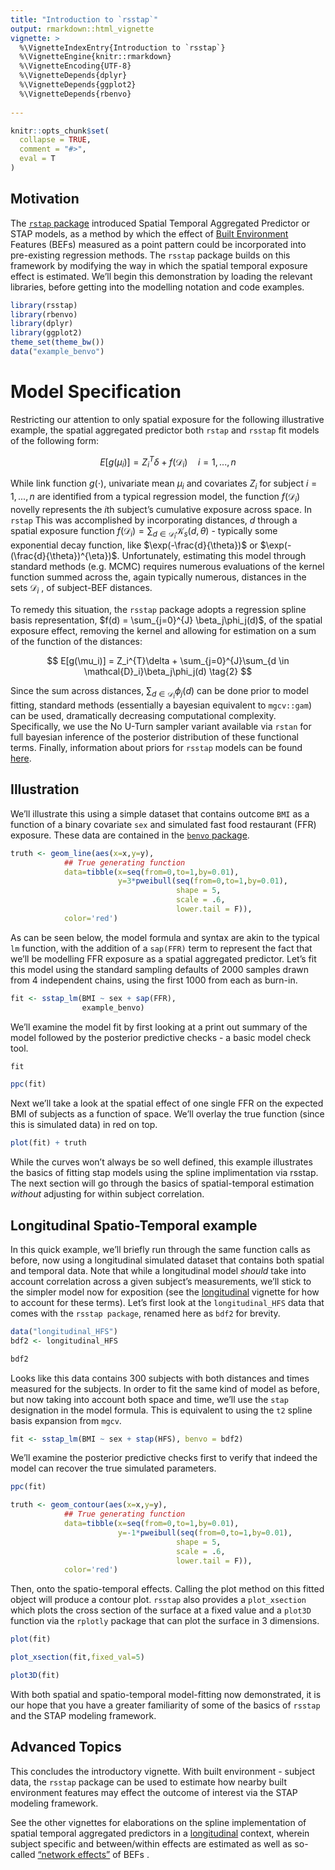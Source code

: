 ```yaml
---
title: "Introduction to `rsstap`"
output: rmarkdown::html_vignette
vignette: >
  %\VignetteIndexEntry{Introduction to `rsstap`}
  %\VignetteEngine{knitr::rmarkdown}
  %\VignetteEncoding{UTF-8}
  %\VignetteDepends{dplyr}
  %\VignetteDepends{ggplot2}
  %\VignetteDepends{rbenvo}
  
---
```


```r
knitr::opts_chunk$set(
  collapse = TRUE,
  comment = "#>",
  eval = T
)
```



##  Motivation

The [`rstap` package](https://biostatistics4socialimpact.github.io/rstap) introduced Spatial Temporal Aggregated Predictor or STAP models, 
as a method by which the effect of [Built Environment](https://en.wikipedia.org/wiki/Built_environment) Features (BEFs) measured as a point pattern
could be incorporated into pre-existing regression methods. The `rsstap` package builds on this framework by modifying the way in which the spatial temporal exposure effect is estimated. We'll begin this demonstration by loading the relevant libraries, before getting into the modelling notation and code examples. 


```r
library(rsstap)
library(rbenvo)
library(dplyr)
library(ggplot2)
theme_set(theme_bw())
data("example_benvo")
```
# Model Specification

Restricting our attention to only spatial exposure for the following illustrative example, the spatial aggregated predictor both `rstap` and `rsstap` fit models of the following form:

$$
E[g(\mu_i)] = Z_i^{T}\delta + f(\mathcal{D}_i) \quad i=1,...,n \tag{1}
$$

While link function $g(\cdot)$, univariate mean $\mu_i$ and covariates $Z_i$ for subject $i=1,...,n$ are identified from a typical regression model, the function $f(\mathcal{D}_i)$ novelly
represents the $i$th subject's cumulative exposure across space. In `rstap` This was accomplished by incorporating distances, $d$ through a spatial exposure function $f(\mathcal{D}_i) = \sum_{d \in \mathcal{D}_i} \mathcal{K}_s(d,\theta)$ - typically some exponential decay function, like $\exp(-\frac{d}{\theta})$ or $\exp(-(\frac{d}{\theta})^{\eta})$. Unfortunately, estimating this model through standard methods (e.g. MCMC) requires numerous evaluations of the kernel function summed across the, again typically numerous, distances in the sets $\mathcal{D}_i$ , of subject-BEF distances.

To remedy this situation, the `rsstap` package adopts a regression spline basis representation, $f(d) = \sum_{j=0}^{J} \beta_j\phi_j(d)$, of the spatial exposure effect, removing the kernel and allowing for estimation on a sum of the function of the distances:

$$
E[g(\mu_i)] = Z_i^{T}\delta +   \sum_{j=0}^{J}\sum_{d \in \mathcal{D}_i}\beta_j\phi_j(d) \tag{2}
$$

Since the sum across distances, $\sum_{d\in \mathcal{D}_i} \phi_j(d)$ can be done prior to model fitting, standard methods (essentially a bayesian equivalent to `mgcv::gam`) can be used, dramatically decreasing computational complexity. Specifically, we use the No U-Turn sampler variant available via `rstan` for full bayesian inference of the posterior distribution of these functional terms. Finally, information about priors for `rsstap` models can be found [here](https:://apeterson91.github.io/references/priors.html). 

## Illustration

We'll illustrate this using a simple dataset that contains outcome `BMI` as a function of a binary covariate `sex` and simulated fast food restaurant (FFR) exposure. These data are contained in the [`benvo` package](https://apeterson91.github.io/rbenvo/).


```r
truth <- geom_line(aes(x=x,y=y),
            ## True generating function
            data=tibble(x=seq(from=0,to=1,by=0.01),
                        y=3*pweibull(seq(from=0,to=1,by=0.01),
                                     shape = 5,
                                     scale = .6,
                                     lower.tail = F)),
            color='red')
```

As can be seen below, the model formula and syntax are akin to the typical `lm` function, with the addition of a `sap(FFR)` term to represent the fact that we'll be modelling FFR exposure as a spatial aggregated predictor. Let's fit this model using the standard sampling defaults of 2000 samples drawn from 4 independent chains, using the first 1000 from each as burn-in.

```r
fit <- sstap_lm(BMI ~ sex + sap(FFR),
                example_benvo)
```

We'll examine the model fit by first looking at a print out summary of the model followed by the posterior predictive checks - a basic model check tool.

```r
fit
```


```r
ppc(fit)
```

Next we'll take a look at the spatial effect of one single FFR on the expected BMI of subjects as a function of space. We'll overlay the true function (since this is simulated data) in red on top.


```r
plot(fit) + truth
```


While the curves won't always be so well defined, this example illustrates the basics of fitting stap models using the spline implimentation via rsstap.  The next section will go through the basics of spatial-temporal estimation *without* adjusting for within subject correlation.


## Longitudinal Spatio-Temporal example

In this quick example, we'll briefly run through the same function calls as before, now using a longitudinal simulated dataset that contains both spatial and temporal data. Note that while a longitudinal model *should* take into account correlation across a given subject's measurements, we'll stick to the simpler model now for exposition (see the [longitudinal](https://apeterson91.github.io/rsstap/articles/Longitudinal_Models.html) vignette for how to account for these terms).  Let's first look at the `longitudinal_HFS` data that comes with the `rsstap package`, renamed here as `bdf2` for brevity.

```r
data("longitudinal_HFS")
bdf2 <- longitudinal_HFS
```

```r
bdf2
```

Looks like this data contains 300 subjects with both distances and times measured for the subjects. In order to fit the same kind of model as before, but now taking into account both space and time, we'll use the `stap` designation in the model formula. This is equivalent to using the `t2` spline basis expansion from `mgcv`.

```r
fit <- sstap_lm(BMI ~ sex + stap(HFS), benvo = bdf2)
```

We'll examine the posterior predictive checks first to verify that indeed the model can recover the true simulated parameters.

```r
ppc(fit)
```


```r
truth <- geom_contour(aes(x=x,y=y),
            ## True generating function
            data=tibble(x=seq(from=0,to=1,by=0.01),
                        y=-1*pweibull(seq(from=0,to=1,by=0.01),
                                     shape = 5,
                                     scale = .6,
                                     lower.tail = F)),
            color='red')
```

Then, onto the spatio-temporal effects. Calling the plot method on this fitted object will produce a contour plot. `rsstap` also provides a `plot_xsection` which plots the cross section of the surface at a fixed value and a `plot3D` function via the `rplotly` package that can plot the surface in 3 dimensions.

```r
plot(fit)
```

```r
plot_xsection(fit,fixed_val=5)
```


```r
plot3D(fit)
```

With both spatial and spatio-temporal model-fitting now demonstrated, it is our hope that you have a greater familiarity of some of the basics of `rsstap` and the STAP modeling framework.

## Advanced Topics

This concludes the introductory vignette. With built environment - subject data, the `rsstap` package can be used to estimate how nearby built environment features may effect the outcome of interest via the STAP modeling framework.

See the other vignettes for elaborations on the spline implementation of spatial temporal aggregated predictors in a [longitudinal](https://apeterson91.github.io/rsstap/articles/Longitudinal_Models.html) context, wherein subject specific and between/within effects are estimated as well as so-called ["network effects"](https://apeterson91.github.io/rsstap/articles/Network_Effects.html) of BEFs .

